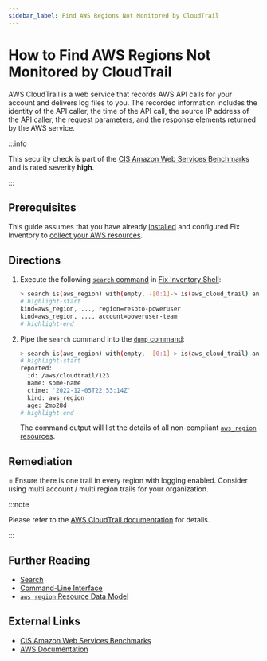 ```yaml
---
sidebar_label: Find AWS Regions Not Monitored by CloudTrail
---
```


# How to Find AWS Regions Not Monitored by CloudTrail

AWS CloudTrail is a web service that records AWS API calls for your account and delivers log files to you. The recorded information includes the identity of the API caller, the time of the API call, the source IP address of the API caller, the request parameters, and the response elements returned by the AWS service.

:::info

This security check is part of the [CIS Amazon Web Services Benchmarks](https://cisecurity.org/benchmark/amazon_web_services) and is rated severity **high**.

:::

## Prerequisites

This guide assumes that you have already [installed](../../../getting-started/install/index.mdx) and configured Fix Inventory to [collect your AWS resources](../../../how-to-guides/data-sources/collect-aws-resource-data.mdx).

## Directions

1. Execute the following [`search` command](../../../reference/cli/search.mdx) in [Fix Inventory Shell](../../../reference/components/shell.mdx):

   ```bash
   > search is(aws_region) with(empty, -[0:1]-> is(aws_cloud_trail) and trail_status.is_logging==true)
   # highlight-start
   ​kind=aws_region, ..., region=resoto-poweruser
   ​kind=aws_region, ..., account=poweruser-team
   # highlight-end
   ```

2. Pipe the `search` command into the [`dump` command](../../../reference/cli/dump.mdx):

   ```bash
   > search is(aws_region) with(empty, -[0:1]-> is(aws_cloud_trail) and trail_status.is_logging==true) | dump
   # highlight-start
   ​reported:
   ​  id: /aws/cloudtrail/123
   ​  name: some-name
   ​  ctime: '2022-12-05T22:53:14Z'
   ​  kind: aws_region
   ​  age: 2mo28d
   # highlight-end
   ```

   The command output will list the details of all non-compliant [`aws_region` resources](../../../reference/unified-data-model/aws.mdx#aws_region).

## Remediation

= Ensure there is one trail in every region with logging enabled. Consider using multi account / multi region trails for your organization.

:::note

Please refer to the [AWS CloudTrail documentation](https://docs.aws.amazon.com/awscloudtrail/latest/userguide/cloudtrailconcepts.html#cloudtrail-concepts-management-events) for details.

:::

## Further Reading

- [Search](../../../reference/search/index.mdx)
- [Command-Line Interface](../../../reference/cli/index.mdx)
- [`aws_region` Resource Data Model](../../../reference/unified-data-model/aws.mdx#aws_region)

## External Links

- [CIS Amazon Web Services Benchmarks](https://cisecurity.org/benchmark/amazon_web_services)
- [AWS Documentation](https://docs.aws.amazon.com/awscloudtrail/latest/userguide/cloudtrailconcepts.html#cloudtrail-concepts-management-events)
